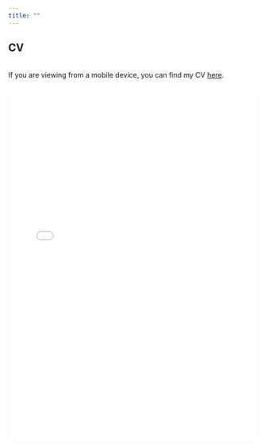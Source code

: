 ```yaml
---
title: ""
---
```


## CV

<br> If you are viewing from a mobile device, you can find my CV [here](https://shawnmazdey.github.io/CV/Voutour_Shawn_CV.pdf). <br> <br>

<center>

<embed src="CV/Voutour_Shawn_CV.pdf" width="100%" height="700px"/>

</center>

